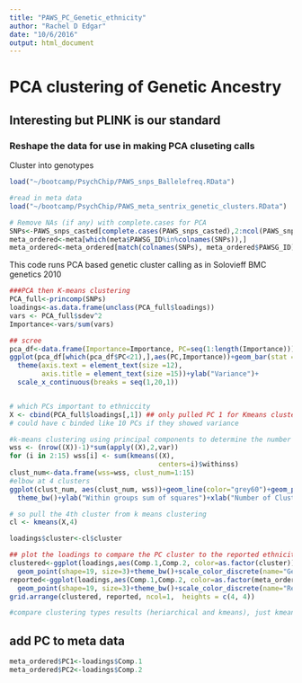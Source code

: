 ```yaml
---
title: "PAWS_PC_Genetic_ethnicity"
author: "Rachel D Edgar"
date: "10/6/2016"
output: html_document
---
```

# PCA clustering of Genetic Ancestry
## Interesting but PLINK is our standard

### Reshape the data for use in making PCA cluseting calls 

Cluster into genotypes
```r
load("~/bootcamp/PsychChip/PAWS_snps_Ballelefreq.RData")

#read in meta data
load("~/bootcamp/PsychChip/PAWS_meta_sentrix_genetic_clusters.RData")

# Remove NAs (if any) with complete.cases for PCA
SNPs<-PAWS_snps_casted[complete.cases(PAWS_snps_casted),2:ncol(PAWS_snps_casted)] #554034 SNPs
meta_ordered<-meta[which(meta$PAWSG_ID%in%colnames(SNPs)),]
meta_ordered<-meta_ordered[match(colnames(SNPs), meta_ordered$PAWSG_ID),]
```


This code runs PCA based genetic cluster calling as in Solovieff BMC genetics 2010
```r
###PCA then K-means clustering
PCA_full<-princomp(SNPs)
loadings<-as.data.frame(unclass(PCA_full$loadings))
vars <- PCA_full$sdev^2
Importance<-vars/sum(vars) 

## scree
pca_df<-data.frame(Importance=Importance, PC=seq(1:length(Importance))) #75% of variance accounted for by PC 1
ggplot(pca_df[which(pca_df$PC<21),],aes(PC,Importance))+geom_bar(stat = "identity",color="black",fill="grey")+theme_bw()+
  theme(axis.text = element_text(size =12),
        axis.title = element_text(size =15))+ylab("Variance")+
  scale_x_continuous(breaks = seq(1,20,1))


# which PCs important to ethniccity
X <- cbind(PCA_full$loadings[,1]) ## only pulled PC 1 for Kmeans clustering because accounted for 75% of the variance
# could have c binded like 10 PCs if they showed variance

#k-means clustering using principal components to determine the number of clusters to pull
wss <- (nrow((X))-1)*sum(apply((X),2,var))
for (i in 2:15) wss[i] <- sum(kmeans((X), 
                                     centers=i)$withinss)
clust_num<-data.frame(wss=wss, clust_num=1:15)
#elbow at 4 clusters
ggplot(clust_num, aes(clust_num, wss))+geom_line(color="grey60")+geom_point(shape=19, size=2,color="grey60")+
  theme_bw()+ylab("Within groups sum of squares")+xlab("Number of Clusters")

# so pull the 4th cluster from k means clustering 
cl <- kmeans(X,4)

loadings$cluster<-cl$cluster

## plot the loadings to compare the PC cluster to the reported ethnicity
clustered<-ggplot(loadings,aes(Comp.1,Comp.2, color=as.factor(cluster)))+
  geom_point(shape=19, size=3)+theme_bw()+scale_color_discrete(name="Genetic Cluster")
reported<-ggplot(loadings,aes(Comp.1,Comp.2, color=as.factor(meta_ordered$DECHIETH)))+
  geom_point(shape=19, size=3)+theme_bw()+scale_color_discrete(name="Reported Ethnicity")
grid.arrange(clustered, reported, ncol=1,  heights = c(4, 4))

#compare clustering types results (heriarchical and kmeans), just kmeans on the snp data how different?
```

## add PC to meta data
```r
meta_ordered$PC1<-loadings$Comp.1
meta_ordered$PC2<-loadings$Comp.2
```
